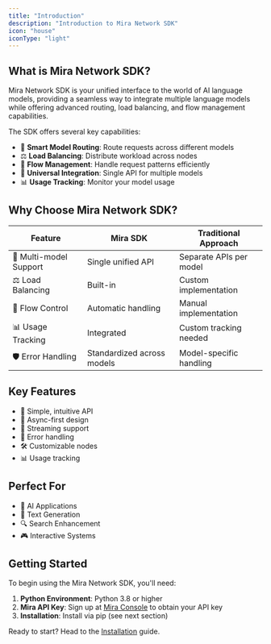 ```yaml
---
title: "Introduction"
description: "Introduction to Mira Network SDK"
icon: "house"
iconType: "light"
---
```


## What is Mira Network SDK?

Mira Network SDK is your unified interface to the world of AI language models, providing a seamless way to integrate multiple language models while offering advanced routing, load balancing, and flow management capabilities.

The SDK offers several key capabilities:

- 🔄 **Smart Model Routing**: Route requests across different models
- ⚖️ **Load Balancing**: Distribute workload across nodes
- 🌊 **Flow Management**: Handle request patterns efficiently
- 🔌 **Universal Integration**: Single API for multiple models
- 📊 **Usage Tracking**: Monitor your model usage

## Why Choose Mira Network SDK?

| Feature                | Mira SDK                   | Traditional Approach    |
| ---------------------- | -------------------------- | ----------------------- |
| 🔄 Multi-model Support | Single unified API         | Separate APIs per model |
| ⚖️ Load Balancing      | Built-in                   | Custom implementation   |
| 🌊 Flow Control        | Automatic handling         | Manual implementation   |
| 📊 Usage Tracking      | Integrated                 | Custom tracking needed  |
| 🛡️ Error Handling      | Standardized across models | Model-specific handling |

## Key Features

- 🔌 Simple, intuitive API
- 🔄 Async-first design
- 🌊 Streaming support
- 🔐 Error handling
- 🛠️ Customizable nodes
- 📊 Usage tracking

## Perfect For

- 🤖 AI Applications
- 📝 Text Generation
- 🔍 Search Enhancement
- 🎮 Interactive Systems

## Getting Started

To begin using the Mira Network SDK, you'll need:

1. **Python Environment**: Python 3.8 or higher
2. **Mira API Key**: Sign up at [Mira Console](https://console.mira.network) to obtain your API key
3. **Installation**: Install via pip (see next section)

Ready to start? Head to the [Installation](/documentation/get-started/installation) guide.